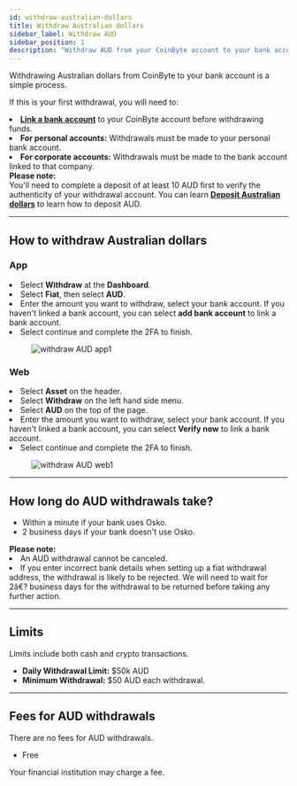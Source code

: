 ```yaml
---
id: withdraw-australian-dollars
title: Withdraw Australian dollars
sidebar_label: Withdraw AUD
sidebar_position: 1
description: "Withdraw AUD from your CoinByte account to your bank account. Learn how to withdraw, processing time, limits, and fees."
---
```



Withdrawing Australian dollars from CoinByte to your bank account is a simple process.

If this is your first withdrawal, you will need to:

<TickList>
  <li><strong><a href="/docs/deposits-withdrawals/bank-account/link-a-bank-account">Link a bank account</a></strong> to your CoinByte account before withdrawing funds.</li>
  <li><strong>For personal accounts:</strong> Withdrawals must be made to your personal bank account.</li>
  <li><strong>For corporate accounts:</strong> Withdrawals must be made to the bank account linked to that company.</li>
</TickList>

<WarningBox>
<strong>Please note:</strong><br/>
You'll need to complete a deposit of at least 10 AUD first to verify the authenticity of your withdrawal account. You can learn <strong><a href="/docs/deposits-withdrawals/deposit-fiat-asset/deposit-australian-dollars">Deposit Australian dollars</a></strong> to learn how to deposit AUD.
</WarningBox>

---

## How to withdraw Australian dollars

<Tabs groupId="platform">
  <TabItem value="mobile" label="Mobile App">

<div style={{ marginTop: '2.5rem' }}></div>

### App

<div style={{ marginTop: '1.5rem' }}></div>

<RoundStepList>
  <li>Select <strong>Withdraw</strong> at the <strong>Dashboard</strong>.</li>
  <li>Select <strong>Fiat</strong>, then select <strong>AUD</strong>.</li>
  <li>Enter the amount you want to withdraw, select your bank account. If you haven't linked a bank account, you can select <strong>add bank account</strong> to link a bank account.</li>
  <li>Select continue and complete the 2FA to finish.</li>


</RoundStepList>

<figure style={{ textAlign: 'center' }}>
  <img src={useBaseUrl('/img/deposits-withdrawals/withdraw-fiat-asset/withdraw-australian-dollars/1.png')} alt="withdraw AUD app1" style={{ width: 300 }} />
</figure>


  </TabItem>
  <TabItem value="web" label="Web">

<div style={{ marginTop: '2.5rem' }}></div>

### Web

<div style={{ marginTop: '1.5rem' }}></div>

<RoundStepList>
  <li>Select <strong>Asset</strong> on the header.</li>
  <li>Select <strong>Withdraw</strong> on the left hand side menu.</li>
  <li>Select <strong>AUD</strong> on the top of the page.</li>
  <li>Enter the amount you want to withdraw, select your bank account. If you haven't linked a bank account, you can select <strong>Verify now</strong> to link a bank account.</li>
    <li>Select continue and complete the 2FA to finish.</li>
</RoundStepList>

<figure style={{ textAlign: 'center' }}>
  <img src={useBaseUrl('/img/deposits-withdrawals/withdraw-fiat-asset/withdraw-australian-dollars/2.png')} alt="withdraw AUD web1" style={{ width: 500 }} />
</figure>

  </TabItem>
</Tabs>

---

## How long do AUD withdrawals take?

- Within a minute if your bank uses Osko.
- 2 business days if your bank doesn't use Osko.

<WarningBox>
<strong>Please note:</strong><br/>
<TickList>
  <li>An AUD withdrawal cannot be canceled.</li>
  <li>If you enter incorrect bank details when setting up a fiat withdrawal address, the withdrawal is likely to be rejected. We will need to wait for 2â€? business days for the withdrawal to be returned before taking any further action.</li>
</TickList>
</WarningBox>

---

## Limits

<InfoBox>
Limits include both cash and crypto transactions.
</InfoBox>

- **Daily Withdrawal Limit:** $50k AUD  
- **Minimum Withdrawal:** $50 AUD each withdrawal.

---

## Fees for AUD withdrawals

<InfoBox>
There are no fees for AUD withdrawals.
</InfoBox>

- Free  

Your financial institution may charge a fee.

<RelatedArticles category="deposits-withdrawals" />
